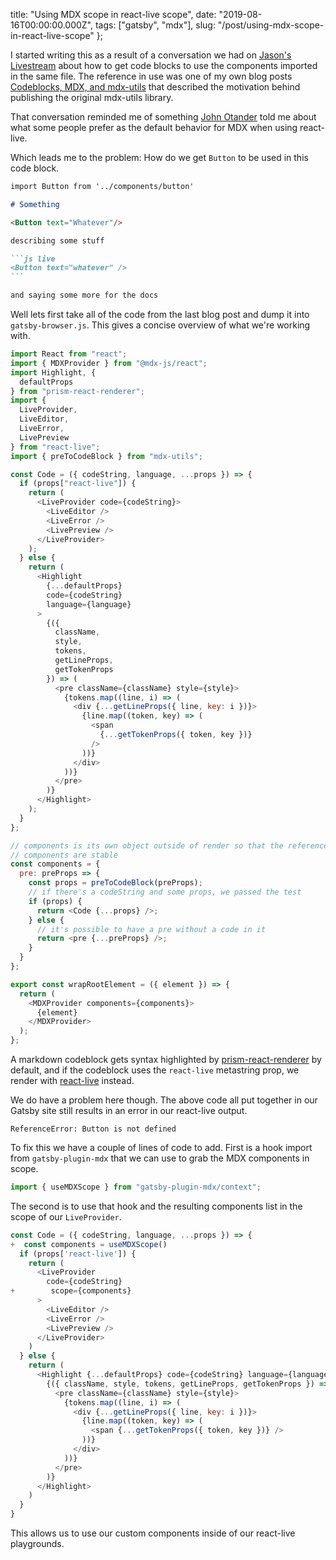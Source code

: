   title: "Using MDX scope in react-live scope",
  date: "2019-08-16T00:00:00.000Z",
  tags: ["gatsby", "mdx"],
  slug: "/post/using-mdx-scope-in-react-live-scope"
};

I started writing this as a result of a conversation we had
on
[Jason's Livestream](https://twitter.com/jlengstorf/status/1162539598766985216)
about how to get code blocks to use the components imported
in the same file. The reference in use was one of my own
blog posts
[Codeblocks, MDX, and mdx-utils](/post/codeblocks-mdx-and-mdx-utils/)
that described the motivation behind publishing the original
mdx-utils library.

That conversation reminded me of something
[John Otander](https://twitter.com/4lpine) told me about
what some people prefer as the default behavior for MDX when
using react-live.

Which leads me to the problem: How do we get `Button` to be
used in this code block.

````md
import Button from '../components/button'

# Something

<Button text="Whatever"/>

describing some stuff

```js live
<Button text="whatever" />
```

and saying some more for the docs
````

Well lets first take all of the code from the last blog post
and dump it into `gatsby-browser.js`. This gives a concise
overview of what we're working with.

```js title=gatsby-browser.js
import React from "react";
import { MDXProvider } from "@mdx-js/react";
import Highlight, {
  defaultProps
} from "prism-react-renderer";
import {
  LiveProvider,
  LiveEditor,
  LiveError,
  LivePreview
} from "react-live";
import { preToCodeBlock } from "mdx-utils";

const Code = ({ codeString, language, ...props }) => {
  if (props["react-live"]) {
    return (
      <LiveProvider code={codeString}>
        <LiveEditor />
        <LiveError />
        <LivePreview />
      </LiveProvider>
    );
  } else {
    return (
      <Highlight
        {...defaultProps}
        code={codeString}
        language={language}
      >
        {({
          className,
          style,
          tokens,
          getLineProps,
          getTokenProps
        }) => (
          <pre className={className} style={style}>
            {tokens.map((line, i) => (
              <div {...getLineProps({ line, key: i })}>
                {line.map((token, key) => (
                  <span
                    {...getTokenProps({ token, key })}
                  />
                ))}
              </div>
            ))}
          </pre>
        )}
      </Highlight>
    );
  }
};

// components is its own object outside of render so that the references to
// components are stable
const components = {
  pre: preProps => {
    const props = preToCodeBlock(preProps);
    // if there's a codeString and some props, we passed the test
    if (props) {
      return <Code {...props} />;
    } else {
      // it's possible to have a pre without a code in it
      return <pre {...preProps} />;
    }
  }
};

export const wrapRootElement = ({ element }) => {
  return (
    <MDXProvider components={components}>
      {element}
    </MDXProvider>
  );
};
```

A markdown codeblock gets syntax highlighted by
[prism-react-renderer](https://github.com/FormidableLabs/prism-react-renderer)
by default, and if the codeblock uses the `react-live`
metastring prop, we render with
[react-live](https://github.com/FormidableLabs/react-live)
instead.

We do have a problem here though. The above code all put
together in our Gatsby site still results in an error in our
react-live output.

```
ReferenceError: Button is not defined
```

To fix this we have a couple of lines of code to add. First
is a hook import from `gatsby-plugin-mdx` that we can use to
grab the MDX components in scope.

```js
import { useMDXScope } from "gatsby-plugin-mdx/context";
```

The second is to use that hook and the resulting components
list in the scope of our `LiveProvider`.

```js diff
const Code = ({ codeString, language, ...props }) => {
+  const components = useMDXScope()
  if (props['react-live']) {
    return (
      <LiveProvider
        code={codeString}
+        scope={components}
      >
        <LiveEditor />
        <LiveError />
        <LivePreview />
      </LiveProvider>
    )
  } else {
    return (
      <Highlight {...defaultProps} code={codeString} language={language}>
        {({ className, style, tokens, getLineProps, getTokenProps }) => (
          <pre className={className} style={style}>
            {tokens.map((line, i) => (
              <div {...getLineProps({ line, key: i })}>
                {line.map((token, key) => (
                  <span {...getTokenProps({ token, key })} />
                ))}
              </div>
            ))}
          </pre>
        )}
      </Highlight>
    )
  }
}
```

This allows us to use our custom components inside of our
react-live playgrounds.
